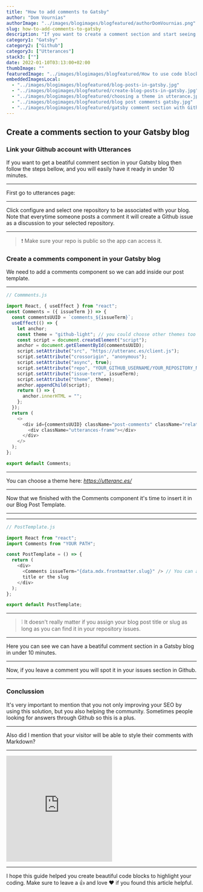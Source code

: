 ```yaml
---
title: "How to add comments to Gatsby"
author: "Dom Vournias"
authorImage: "../images/blogimages/blogfeatured/authorDomVournias.png"
slug: how-to-add-comments-to-gatsby
description: "If you want to create a comment section and start seeing blog post comments to your Gatsby website then this tutorial is the right for you."
category1: "Gatsby"
category2: ["Github"]
category3: ["Utterances"]
stack3: [""]
date: 2022-01-10T03:13:00+02:00
thumbImage: ""
featuredImage: "../images/blogimages/blogfeatured/How to use code blocks in react.png"
embeddedImagesLocal:
  - "../images/blogimages/blogfeatured/blog-posts-in-gatsby.jpg"
  - "../images/blogimages/blogfeatured/create-blog-posts-in-gatsby.jpg"
  - "../images/blogimages/blogfeatured/choosing a theme in utterance.jpg"
  - "../images/blogimages/blogfeatured/blog post comments gatsby.jpg"
  - "../images/blogimages/blogfeatured/gatsby comment section with Github.jpg"
---
```



## Create a comments section to your Gatsby blog

### Link your Github account with Utterances

If you want to get a beatiful comment section in your Gatsby blog then follow the steps bellow, and you will easily have it ready in under 10 minutes.

---

First go to utterances page: <ExLink goTo="https://github.com/apps/utterances" label="Here" />

---

<GatsbyImage
  image={getImage(props.localImages[0])}
  alt="configure utterances"
  className="mb-8"
/>

Click configure and select one repository to be associated with your blog. Note that everytime someone posts a comment it will create a Github issue as a discussion to your selected repository.

---

<GatsbyImage
  image={getImage(props.localImages[1])}
  alt="link github with utterances"
  className="mb-8"
/>

> ❗️ Make sure your repo is public so the app can access it.

### Create a comments component in your Gatsby blog

We need to add a comments component so we can add inside our post template.

---

```javascript
// Commments.js

import React, { useEffect } from "react";
const Comments = ({ issueTerm }) => {
  const commentsUUID = `comments_${issueTerm}`;
  useEffect(() => {
    let anchor;
    const theme = "github-light"; // you could choose other themes too
    const script = document.createElement("script");
    anchor = document.getElementById(commentsUUID);
    script.setAttribute("src", "https://utteranc.es/client.js");
    script.setAttribute("crossorigin", "anonymous");
    script.setAttribute("async", true);
    script.setAttribute("repo", "YOUR_GITHUB_USERNAME/YOUR_REPOSITORY_NAME"); // change to your repo link
    script.setAttribute("issue-term", issueTerm);
    script.setAttribute("theme", theme);
    anchor.appendChild(script);
    return () => {
      anchor.innerHTML = "";
    };
  });
  return (
    <>
      <div id={commentsUUID} className="post-comments" className="relative">
        <div className="utterances-frame"></div>
      </div>
    </>
  );
};

export default Comments;
```

---

You can choose a theme here: _https://utteranc.es/_

---

<GatsbyImage
  image={getImage(props.localImages[2])}
  alt="choose a theme in utterance.es"
  className="mb-8"
/>

Now that we finished with the Comments component it's time to insert it in our Blog Post Template.

---

---

```javascript
// PostTemplate.js

import React from "react";
import Comments from "YOUR PATH";

const PostTemplate = () => {
  return (
    <div>
      <Comments issueTerm="{data.mdx.frontmatter.slug}" /> // You can assign the
      title or the slug
    </div>
  );
};

export default PostTemplate;
```

---

> ❕ It doesn't really matter if you assign your blog post title or slug as long as you can find it in your repository issues.

---

Here you can see we can have a beatiful comment section in a Gatsby blog in under 10 minutes.

---

<GatsbyImage
  image={getImage(props.localImages[3])}
  alt="configure utterances"
  className="mb-8"
/>

Now, if you leave a comment you will spot it in your issues section in Github.

---

<GatsbyImage
  image={getImage(props.localImages[4])}
  alt="configure utterances"
  className="mb-8"
/>

### Conclussion

It's very important to mention that you not only improving your SEO by using this solution, but you also helping the community. Sometimes people looking for answers through Github so this is a plus.

---

Also did I mention that your visitor will be able to style their comments with Markdown?

---

<iframe
  src="https://giphy.com/embed/ck5JRWob7folZ7d97I"
  width="280"
  height="280"
  frameBorder="0"
  class="giphy-embed"
  allowFullScreen
></iframe>

---

I hope this guide helped you create beautiful code blocks to highlight your coding. Make sure to leave a 👍 and love ❤️ if you found this article helpful.

<Break />
